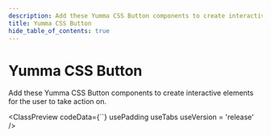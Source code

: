 ```yaml
---
description: Add these Yumma CSS Button components to create interactive elements for the user to take action on.
title: Yumma CSS Button
hide_table_of_contents: true
---
```



# Yumma CSS Button

Add these Yumma CSS Button components to create interactive elements for the user to take action on.

<ClassPreview
  codeData={``}
  usePadding
  useTabs
  useVersion = 'release'
/>
